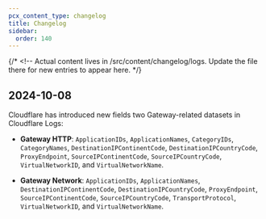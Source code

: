 ```yaml
---
pcx_content_type: changelog
title: Changelog
sidebar:
  order: 140
---
```



{/* <!-- Actual content lives in /src/content/changelog/logs. Update the file there for new entries to appear here. */}

<ProductChangelog product="logs" />

## 2024-10-08

Cloudflare has introduced new fields two Gateway-related datasets in Cloudflare Logs:

  * **Gateway HTTP**: `ApplicationIDs`, `ApplicationNames`, `CategoryIDs`, `CategoryNames`, `DestinationIPContinentCode`, `DestinationIPCountryCode`, `ProxyEndpoint`, `SourceIPContinentCode`, `SourceIPCountryCode`, `VirtualNetworkID`, and `VirtualNetworkName`.

  * **Gateway Network**: `ApplicationIDs`, `ApplicationNames`, `DestinationIPContinentCode`, `DestinationIPCountryCode`, `ProxyEndpoint`, `SourceIPContinentCode`, `SourceIPCountryCode`, `TransportProtocol`, `VirtualNetworkID`, and `VirtualNetworkName`.